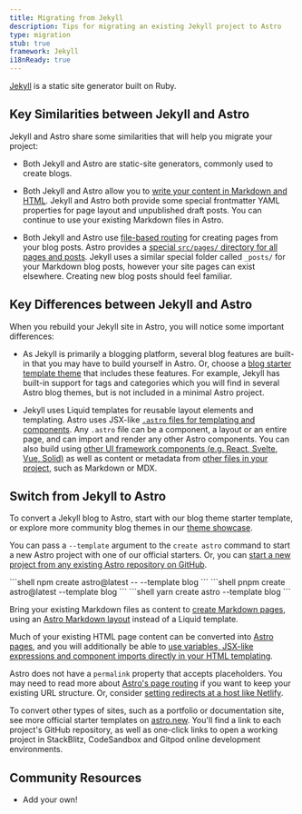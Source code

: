 ```yaml
---
title: Migrating from Jekyll
description: Tips for migrating an existing Jekyll project to Astro
type: migration
stub: true
framework: Jekyll
i18nReady: true
---
```



[Jekyll](https://jekyllrb.com) is a static site generator built on Ruby.

## Key Similarities between Jekyll and Astro

Jekyll and Astro share some similarities that will help you migrate your project:

- Both Jekyll and Astro are static-site generators, commonly used to create blogs.

- Both Jekyll and Astro allow you to [write your content in Markdown and HTML](/en/astro/guides/content/). Jekyll and Astro both provide some special frontmatter YAML properties for page layout and unpublished draft posts. You can continue to use your existing Markdown files in Astro.

- Both Jekyll and Astro use [file-based routing](/en/core-concepts/routing/) for creating pages from your blog posts. Astro provides a [special `src/pages/` directory for all pages and posts](/en/core-concepts/project-structure/#srcpages). Jekyll uses a similar special folder called `_posts/` for your Markdown blog posts, however your site pages can exist elsewhere. Creating new blog posts should feel familiar.


## Key Differences between Jekyll and Astro

When you rebuild your Jekyll site in Astro, you will notice some important differences:

- As Jekyll is primarily a blogging platform, several blog features are built-in that you may have to build yourself in Astro. Or, choose a [blog starter template theme](https://astro.build/themes?search=&categories%5B%5D=blog) that includes these features. For example, Jekyll has built-in support for tags and categories which you will find in several Astro blog themes, but is not included in a minimal Astro project.

- Jekyll uses Liquid templates for reusable layout elements and templating. Astro uses JSX-like [`.astro` files for templating and components](/en/core-concepts/astro-components/). Any `.astro` file can be a component, a layout or an entire page, and can import and render any other Astro components. You can also build using [other UI framework components (e.g. React, Svelte, Vue, Solid)](/en/core-concepts/framework-components/) as well as content or metadata from [other files in your project](/en/astro/guides/imports/), such as Markdown or MDX.


## Switch from Jekyll to Astro

To convert a Jekyll blog to Astro, start with our blog theme starter template, or explore more community blog themes in our [theme showcase](https://astro.build/themes/).

You can pass a `--template` argument to the `create astro` command to start a new Astro project with one of our official starters. Or, you can [start a new project from any existing Astro repository on GitHub](/en/install/auto/#starter-templates).

  <PackageManagerTabs>
    <Fragment slot="npm">
    ```shell
    npm create astro@latest -- --template blog
    ```
    </Fragment>
    <Fragment slot="pnpm">
    ```shell
    pnpm create astro@latest --template blog
    ```
    </Fragment>
    <Fragment slot="yarn">
    ```shell
    yarn create astro --template blog
    ```
    </Fragment>
  </PackageManagerTabs>

Bring your existing Markdown files as content to [create Markdown pages](/en/astro/guides/markdown-content/), using an [Astro Markdown layout](/en/core-concepts/layouts/#markdownmdx-layouts) instead of a Liquid template. 

Much of your existing HTML page content can be converted into [Astro pages](/en/core-concepts/astro-pages/), and you will additionally be able to [use variables, JSX-like expressions and component imports directly in your HTML templating](/en/core-concepts/astro-syntax/#jsx-like-expressions).

Astro does not have a `permalink` property that accepts placeholders. You may need to read more about [Astro's page routing](/en/core-concepts/routing/) if you want to keep your existing URL structure. Or, consider [setting redirects at a host like Netlify](https://docs.netlify.com/routing/redirects/).

To convert other types of sites, such as a portfolio or documentation site, see more official starter templates on [astro.new](https://astro.new). You'll find a link to each project's GitHub repository, as well as one-click links to open a working project in StackBlitz, CodeSandbox and Gitpod online development environments.

## Community Resources

- Add your own!
